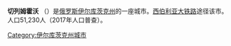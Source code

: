 {{expand language|time=2017-07-23T14:40:39+00:00 }}
'''切列姆霍沃''' （{{lang-ru|Черемхово}}）是[[俄罗斯|俄罗斯]][[伊尔库茨克州|伊尔库茨克州]]的一座城市。[[西伯利亚大铁路|西伯利亚大铁路]]途径该市。人口51,230人（2017年人口普查）。
{{Russia-stub}}
[[Category:伊尔库茨克州城市|Category:伊尔库茨克州城市]]